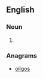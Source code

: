 ==English==

===Noun===
{{head|en|noun plural form}}

# {{plural of|igloo|lang=en}}

===Anagrams===
* [[oligos#English|oligos]]